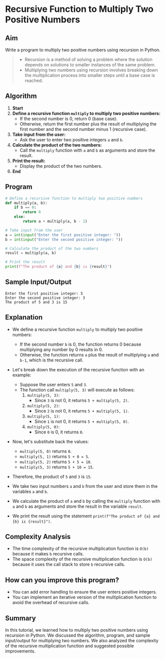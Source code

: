 # Recursive Function to Multiply Two Positive Numbers

## Aim

Write a program to multiply two positive numbers using recursion in Python.

> * Recursion is a method of solving a problem where the solution depends on solutions to smaller instances of the same problem.
> * Multiplying two numbers using recursion involves breaking down the multiplication process into smaller steps until a base case is reached.

## Algorithm

1. **Start**
2. **Define a recursive function `multiply` to multiply two positive numbers:**
   - If the second number is 0, return 0 (base case).
   - Otherwise, return the first number plus the result of multiplying the first number and the second number minus 1 (recursive case).
3. **Take input from the user:**
   - Ask the user to enter two positive integers `a` and `b`.
4. **Calculate the product of the two numbers:**
   - Call the `multiply` function with `a` and `b` as arguments and store the result.
5. **Print the result:**
   - Display the product of the two numbers.
6. **End**

## Program

```python filename="multiply_recursion.py" copy showLineNumbers
# Define a recursive function to multiply two positive numbers
def multiply(a, b):
    if b == 0:
        return 0
    else:
        return a + multiply(a, b - 1)

# Take input from the user
a = int(input("Enter the first positive integer: "))
b = int(input("Enter the second positive integer: "))

# Calculate the product of the two numbers
result = multiply(a, b)

# Print the result
print(f"The product of {a} and {b} is {result}")
```

## Sample Input/Output

```plaintext
Enter the first positive integer: 5
Enter the second positive integer: 3
The product of 5 and 3 is 15
```

## Explanation

* We define a recursive function `multiply` to multiply two positive numbers:
  - If the second number `b` is 0, the function returns 0 because multiplying any number by 0 results in 0.
  - Otherwise, the function returns `a` plus the result of multiplying `a` and `b-1`, which is the recursive call.

* Let's break down the execution of the recursive function with an example:
  - Suppose the user enters `5` and `3`.
  - The function call `multiply(5, 3)` will execute as follows:
    1. `multiply(5, 3)`:
       - Since `3` is not 0, it returns `5 + multiply(5, 2)`.
    2. `multiply(5, 2)`:
       - Since `2` is not 0, it returns `5 + multiply(5, 1)`.
    3. `multiply(5, 1)`:
       - Since `1` is not 0, it returns `5 + multiply(5, 0)`.
    4. `multiply(5, 0)`:
       - Since `0` is 0, it returns `0`.

* Now, let's substitute back the values:
  - `multiply(5, 0)` returns `0`.
  - `multiply(5, 1)` returns `5 + 0 = 5`.
  - `multiply(5, 2)` returns `5 + 5 = 10`.
  - `multiply(5, 3)` returns `5 + 10 = 15`.

* Therefore, the product of `5` and `3` is `15`.

* We take two input numbers `a` and `b` from the user and store them in the variables `a` and `b`.
* We calculate the product of `a` and `b` by calling the `multiply` function with `a` and `b` as arguments and store the result in the variable `result`.
* We print the result using the statement `print(f"The product of {a} and {b} is {result}")`.

## Complexity Analysis

* The time complexity of the recursive multiplication function is `O(b)` because it makes `b` recursive calls.
* The space complexity of the recursive multiplication function is `O(b)` because it uses the call stack to store `b` recursive calls.

## How can you improve this program?

* You can add error handling to ensure the user enters positive integers.
* You can implement an iterative version of the multiplication function to avoid the overhead of recursive calls.

## Summary

In this tutorial, we learned how to multiply two positive numbers using recursion in Python. We discussed the algorithm, program, and sample input/output for multiplying two numbers. We also analyzed the complexity of the recursive multiplication function and suggested possible improvements.